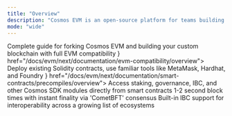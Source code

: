 ```yaml
---
title: "Overview"
description: "Cosmos EVM is an open-source platform for teams building their own chain, rollup, or EVM-compatible application. It offers the industry's leading Layer 1 stack with custom modules, instant finality, and a native interoperability layer. With Cosmos EVM, you maintain full ownership of your entire stack—from the application layer down to consensus."
mode: "wide"
---
```



<Card title="Build Your Own Chain" icon="rocket" href="/docs/evm/next/documentation/getting-started/build-a-chain/overview">
  Complete guide for forking Cosmos EVM and building your custom blockchain with full EVM compatibility
</Card>

<CardGroup cols={2}>
  <Card title="Ethereum Compatibility" icon={<EthereumOutlineIcon />} href="/docs/evm/next/documentation/evm-compatibility/overview">
    Deploy existing Solidity contracts, use familiar tools like MetaMask, Hardhat, and Foundry
  </Card>
  <Card title="Cosmos Native Features" icon={<CosmosOutlineIcon />} href="/docs/evm/next/documentation/smart-contracts/precompiles/overview">
    Access staking, governance, IBC, and other Cosmos SDK modules directly from smart contracts
  </Card>
  <Card title="Instant Finality" icon="zap" href="/docs/evm/next/documentation/concepts/transactions">
    1-2 second block times with instant finality via 'CometBFT' consensus
  </Card>
  <Card title="Cross-Chain Ready" icon="globe" href="/docs/evm/next/documentation/concepts/ibc">
    Built-in IBC support for interoperability across a growing list of ecosystems
  </Card>
</CardGroup>


